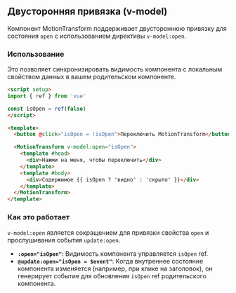 ## Двусторонняя привязка (v-model)

Компонент MotionTransform поддерживает двустороннюю привязку для состояния `open` с использованием директивы `v-model:open`.

### Использование

Это позволяет синхронизировать видимость компонента с локальным свойством данных в вашем родительском компоненте.

```html
<script setup>
import { ref } from 'vue'

const isOpen = ref(false)
</script>

<template>
  <button @click="isOpen = !isOpen">Переключить MotionTransform</button>

  <MotionTransform v-model:open="isOpen">
    <template #head>
      <div>Нажми на меня, чтобы переключить</div>
    </template>
    <template #body>
      <div>Содержимое {{ isOpen ? 'видно' : 'скрыто' }}</div>
    </template>
  </MotionTransform>
</template>
```

### Как это работает

`v-model:open` является сокращением для привязки свойства `open` и прослушивания события `update:open`.

- **`:open="isOpen"`**: Видимость компонента управляется `isOpen` ref.
- **`@update:open="isOpen = $event"`**: Когда внутреннее состояние компонента изменяется (например, при клике на заголовок), он генерирует событие для обновления `isOpen` ref родительского компонента.

